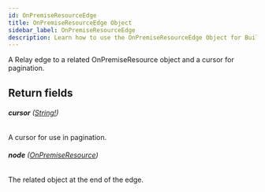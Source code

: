 ```yaml
---
id: OnPremiseResourceEdge
title: OnPremiseResourceEdge Object
sidebar_label: OnPremiseResourceEdge
description: Learn how to use the OnPremiseResourceEdge Object for Builder's API.
---
```


A Relay edge to a related OnPremiseResource object and a cursor for pagination.

## Return fields

###### <b>cursor</b> ([String!](/composer/builder/api/schema/scalar/String.mdx))

A cursor for use in pagination.

###### <b>node</b> ([OnPremiseResource](/composer/builder/api/schema/object/OnPremiseResource.mdx))

The related object at the end of the edge.
